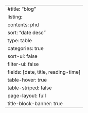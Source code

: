 ---
#title: "blog"
listing:
  contents: phd
  sort: "date desc"
  type: table
  categories: true
  sort-ui: false
  filter-ui: false
  fields: [date, title, reading-time]
  table-hover: true
  table-striped: false
page-layout: full
title-block-banner: true
---